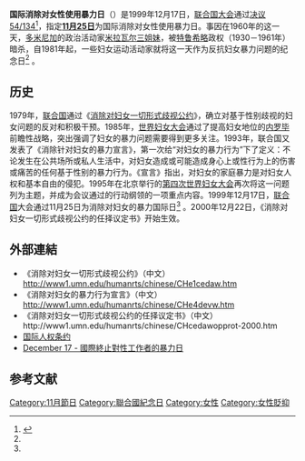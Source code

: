 {{NoteTA
|G1=Country
}}
{{Infobox holiday
|holiday_name  = 國際消除對女性使用暴力日
|official_name = International Day for the Elimination of Violence against Women
|type          = 
|image         = WDG - March for Elimination of Violence Against Women in Rome (2018) 18.jpg
|imagesize     =
|caption       = 2018年[[羅馬|羅馬]]的遊行
|nickname      =
|observedby    =
|litcolor      =
|longtype      =
|significance  = 提升[[針對女性的暴力行為|針對女性的暴力行為]]的意識
|begins        =
|ends          =
|date          = 11月25日
|scheduling    = 每年相同時間
|duration      = 1日
|frequency     = 每年
|celebrations  =
|observances   =
|relatedto     = 1960年[[米拉瓦尔三姐妹|米拉瓦爾姐妹遇害案]]
}}
'''国际消除对女性使用暴力日'''（{{lang-en|International Day for the Elimination of Violence against Women, IDEVAW}}）是1999年12月17日，[[联合国大会|联合国大会]]通过[[联合国大会决议|决议54/134]]<ref name="United">{{cite web|title=International Day for the Elimination of Violence against Women|url=https://www.un.org/en/events/endviolenceday/|work=United Nations|publisher=United Nations|accessdate=21 March 2013|year=2013|archive-date=2017-11-23|archive-url=https://web.archive.org/web/20171123150738/http://www.un.org/en/events/endviolenceday/|dead-url=no}}</ref>，指定'''[[11月25日|11月25日]]'''为国际消除对女性使用暴力日。事因在1960年的这一天，[[多米尼加|多米尼加]]的政治活动家[[米拉瓦尔三姐妹|米拉瓦尔三姐妹]]，被[[拉斐尔·特鲁希略|特鲁希略]]政权（1930－1961年）暗杀，自1981年起，一些妇女运动活动家就将这一天作为反抗妇女暴力问题的纪念日<ref name="United" /> 。

==历史==
1979年，[[联合国|联合国]]通过《[[消除对妇女一切形式歧视公约|消除对妇女一切形式歧视公约]]》，确立对基于性别歧视的妇女问题的反对和积极干预。1985年，{{link-en|第三次世界妇女大会|World Conference on Women, 1985|第三次}}[[世界妇女大会|世界妇女大会]]通过了提高妇女地位的[[内罗毕|内罗毕]]前瞻性战略，突出强调了妇女的暴力问题需要得到更多关注。1993年，联合国又发表了《消除针对妇女的暴力宣言》，第一次给“对妇女的暴力行为”下了定义：不论发生在公共场所或私人生活中，对妇女造成或可能造成身心上或性行为上的伤害或痛苦的任何基于性别的暴力行为。《宣言》指出，对妇女的家庭暴力是对妇女人权和基本自由的侵犯。1995年在北京举行的[[第四次世界妇女大会|第四次世界妇女大会]]再次将这一问题列为主题，并成为会议通过的行动纲领的一项重点内容。1999年12月17日，[[联合国|联合国]]大会通过11月25日为消除对妇女的暴力国际日<ref name="United" /> 。2000年12月22日，《消除对妇女一切形式歧视公约的任择议定书》开始生效。

== 外部連結 ==
* 《消除对妇女一切形式歧视公约》（中文） http://www1.umn.edu/humanrts/chinese/CHe1cedaw.htm{{Wayback|url=http://www1.umn.edu/humanrts/chinese/CHe1cedaw.htm |date=20080517015143 }}
* 《消除对妇女的暴力行为宣言》（中文） http://www1.umn.edu/humanrts/chinese/CHe4devw.htm{{Wayback|url=http://www1.umn.edu/humanrts/chinese/CHe4devw.htm |date=20080828201234 }}
* 《消除对妇女一切形式歧视公约的任择议定书》（中文）http://www1.umn.edu/humanrts/chinese/CHcedawopprot-2000.htm{{Wayback|url=http://www1.umn.edu/humanrts/chinese/CHcedawopprot-2000.htm |date=20041218041101 }}
* [http://www1.umn.edu/humanrts/chinese/CHainstls1.htm 国际人权条约]{{Wayback|url=http://www1.umn.edu/humanrts/chinese/CHainstls1.htm |date=20080724130315 }}
* [https://web.archive.org/web/20191011035425/http://www.december17.org/ December 17 - 國際終止對性工作者的暴力日]

==参考文献==
{{refs}}
[[Category:11月節日|Category:11月節日]]
[[Category:聯合國紀念日|Category:聯合國紀念日]]
[[Category:女性|Category:女性]]
[[Category:女性貶抑|Category:女性貶抑]]